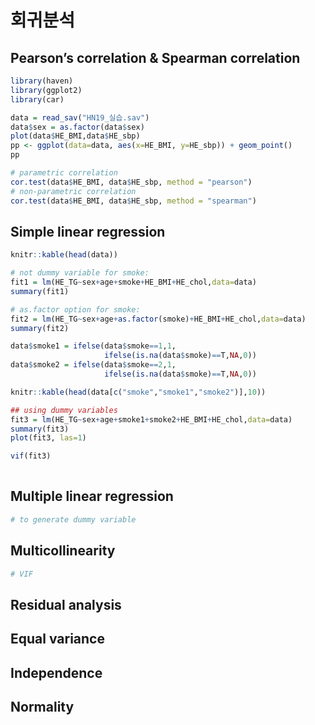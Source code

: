 # 회귀분석

## Pearson's correlation & Spearman correlation
```r
library(haven)
library(ggplot2)
library(car)

data = read_sav("HN19_실습.sav")
data$sex = as.factor(data$sex)
plot(data$HE_BMI,data$HE_sbp)
pp <- ggplot(data=data, aes(x=HE_BMI, y=HE_sbp)) + geom_point()
pp

# parametric correlation
cor.test(data$HE_BMI, data$HE_sbp, method = "pearson")
# non-parametric correlation
cor.test(data$HE_BMI, data$HE_sbp, method = "spearman")
```

## Simple linear regression
```r
knitr::kable(head(data))

# not dummy variable for smoke: 
fit1 = lm(HE_TG~sex+age+smoke+HE_BMI+HE_chol,data=data)
summary(fit1)

# as.factor option for smoke: 
fit2 = lm(HE_TG~sex+age+as.factor(smoke)+HE_BMI+HE_chol,data=data)
summary(fit2)

data$smoke1 = ifelse(data$smoke==1,1,
                     ifelse(is.na(data$smoke)==T,NA,0))
data$smoke2 = ifelse(data$smoke==2,1,
                     ifelse(is.na(data$smoke)==T,NA,0))

knitr::kable(head(data[c("smoke","smoke1","smoke2")],10))

## using dummy variables
fit3 = lm(HE_TG~sex+age+smoke1+smoke2+HE_BMI+HE_chol,data=data)
summary(fit3)
plot(fit3, las=1)

vif(fit3)
                     

```
## Multiple linear regression
```r
# to generate dummy variable

```

## Multicollinearity
```r
# VIF

```
## Residual analysis

## Equal variance

## Independence

## Normality